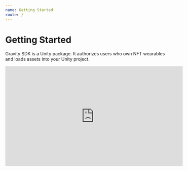```yaml
---
name: Getting Started
route: /
---
```


# Getting Started

Gravity SDK is a Unity package. It authorizes users who own NFT wearables and loads assets into your Unity project.

<iframe width="560" height="315" src="https://www.youtube.com/embed/NNAj7YMWpSo" frameborder="0" allow="accelerometer; autoplay; encrypted-media; gyroscope; picture-in-picture" allowfullscreen></iframe>
